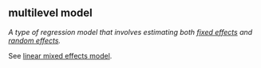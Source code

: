 ## multilevel model

<dfn>A type of regression model that involves estimating both [fixed effects](#fixed-effects) and [random effects](#random-effects).</dfn>

See [linear mixed effects model](#linear-mixed-effects-model).
